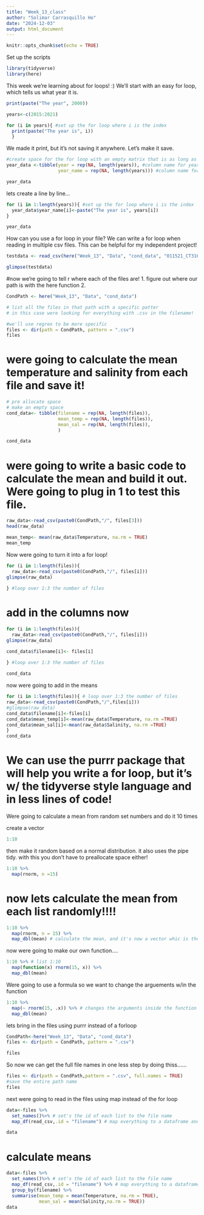 ```yaml
---
title: "Week_13_class"
author: "Solimar Carrasquillo Ho"
date: "2024-12-03"
output: html_document
---
```


```r
knitr::opts_chunk$set(echo = TRUE)
```

Set up the scripts
```r
library(tidyverse)
library(here)
```
This week we're learning about for loops! :)
We'll start with an easy for loop, which tells us what year it is.
```r
print(paste("The year", 2000))
```

```r
years<-c(2015:2021)

for (i in years){ #set up the for loop where i is the index
  print(paste("The year is", i))
  }
```
We made it print, but it's not saving it anywhere. Let's make it save.
```r
#create space for the for loop with an empty matrix that is as long as the year vector
year_data <-tibble(year = rep(NA, length(years)), #column name for year
                   year_name = rep(NA, length(years))) #column name for the year 

year_data
```

lets create a line by line...
```r
for (i in 1:length(years)){ #set up the for loop where i is the index
  year_data$year_name[i]<-paste("The year is", years[i])
}

year_data
```

How can you use a for loop in your file? 
We can write a for loop when reading in multiple csv files. This can be helpful for my independent project! 

```r
testdata <- read_csv(here("Week_13", "Data", "cond_data", "011521_CT316_1pcal.csv"))

glimpse(testdata)
```
#now we're going to tell r where each of the files are! 
1. figure out where our path is with the here function
2. 

```r
CondPath <- here("Week_13", "Data", "cond_data")

# list all the files in that path with a specific patter
# in this case were looking for everything with .csv in the filename!

#we'll use regrex to be more specific
files <- dir(path = CondPath, pattern = ".csv")
files
```

# were going to calculate the mean temperature and salinity from each file and save it! 

```r
# pre allocate space
# make an empty space
cond_data<- tibble(filename = rep(NA, length(files)),
                   mean_temp = rep(NA, length(files)),
                   mean_sal = rep(NA, length(files)),
                   )

cond_data
```

# were going to write a basic code to calculate the mean and build it out. Were going to plug in 1 to test this file. 

```r
raw_data<-read_csv(paste0(CondPath,"/", files[3]))
head(raw_data)
```

```r
mean_temp<- mean(raw_data$Temperature, na.rm = TRUE)
mean_temp
```
Now were going to turn it into a for loop! 
```r
for (i in 1:length(files)){
  raw_data<-read_csv(paste0(CondPath,"/", files[i]))
glimpse(raw_data)
  
} #loop over 1:3 the number of files

```
# add in the columns now

```r
for (i in 1:length(files)){
  raw_data<-read_csv(paste0(CondPath,"/", files[i]))
glimpse(raw_data)

cond_data$filename[i]<- files[i]
  
} #loop over 1:3 the number of files

cond_data
```

now were going to add in the means

```r
for (i in 1:length(files)){ # loop over 1:3 the number of files 
raw_data<-read_csv(paste0(CondPath,"/",files[i]))
#glimpse(raw_data)
cond_data$filename[i]<-files[i]
cond_data$mean_temp[i]<-mean(raw_data$Temperature, na.rm =TRUE)
cond_data$mean_sal[i]<-mean(raw_data$Salinity, na.rm =TRUE)
} 
cond_data
```


# We can use the purrr package that will help you write a for loop, but it's w/ the tidyverse style language and in less lines of code! 

Were going to calculate a mean from random set numbers and do it 10 times

create a vector
```r
1:10 
```
then make it random based on a normal distribution. it also uses the pipe tidy. with this you don't have to preallocate space either!
```r
1:10 %>%
  map(rnorm, n =15)

```

# now lets calculate the mean from each list randomly!!!!
```r
1:10 %>%
  map(rnorm, n = 15) %>%
  map_dbl(mean) # calculate the mean, and it's now a vector whic is the type double
```

now were going to make our own function....
```r
1:10 %>% # list 1:10
  map(function(x) rnorm(15, x)) %>%
  map_dbl(mean)
```

Were going to use a formula so we want to change the arguements w/in the function
```r
1:10 %>%
  map(~ rnorm(15, .x)) %>% # changes the arguments inside the function
  map_dbl(mean)
```
lets bring in the files using purrr instead of a forloop
```r
CondPath<-here("Week_13", "Data", "cond_data")
files <- dir(path = CondPath, pattern = ".csv")

files
```

So now we can get the full file names in one less step by doing thiss......
```r
files <- dir(path = CondPath,pattern = ".csv", full.names = TRUE)
#save the entire path name
files
```

next were going to read in the files using map instead of the for loop
```r
data<-files %>%
  set_names()%>% # set's the id of each list to the file name
  map_df(read_csv,.id = "filename") # map everything to a dataframe and put the id in a column called filename

data
```

# calculate means
```r
data<-files %>%
  set_names()%>% # set's the id of each list to the file name
  map_df(read_csv,.id = "filename") %>% # map everything to a dataframe and put the id in a column called filename
  group_by(filename) %>%
  summarise(mean_temp = mean(Temperature, na.rm = TRUE),
            mean_sal = mean(Salinity,na.rm = TRUE))
data
```

